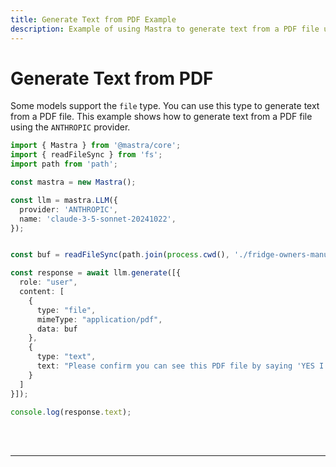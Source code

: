 ```yaml
---
title: Generate Text from PDF Example
description: Example of using Mastra to generate text from a PDF file using the ANTHROPIC provider.
---
```



# Generate Text from PDF

Some models support the `file` type. You can use this type to generate text from a PDF file. This example shows how to generate text from a PDF file using the `ANTHROPIC` provider.

```ts showLineNumbers copy
import { Mastra } from '@mastra/core';
import { readFileSync } from 'fs';
import path from 'path';

const mastra = new Mastra();

const llm = mastra.LLM({
  provider: 'ANTHROPIC',
  name: 'claude-3-5-sonnet-20241022',
});


const buf = readFileSync(path.join(process.cwd(), './fridge-owners-manual.pdf'))

const response = await llm.generate([{
  role: "user",
  content: [
    {
      type: "file",
      mimeType: "application/pdf",
      data: buf
    },
    {
      type: "text",
      text: "Please confirm you can see this PDF file by saying 'YES I can see the PDF' and then tell me what's in it."
    }
  ]
}]);

console.log(response.text);
```

<br />
<br />
<hr className="dark:border-[#404040] border-gray-300" />
<br />
<br />
<GithubLink link={'https://github.com/mastra-ai/mastra/blob/main/examples/basics/llms/generate-text-from-pdf'} />

